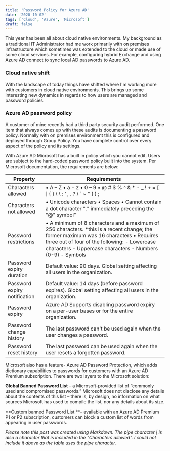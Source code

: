 ```yaml
---
title: 'Password Policy for Azure AD'
date: '2020-10-02'
tags: ['Cloud', 'Azure', 'Microsoft']
draft: false
---
```

This year has been all about cloud native environments. My background as a traditional IT Administrator had me work primarily with on premises infrastructure which sometimes was extended to the cloud or made use of some cloud services. For example, configuring hybrid Exchange and using Azure AD connect to sync local AD passwords to Azure AD.

### Cloud native shift

With the landscape of today things have shifted where I'm working more with customers in cloud native environments. This brings up some interesting new dynamics in regards to how users are managed and password policies. 

### Azure AD password policy

A customer of mine recently had a third party security audit performed. One item that always comes up with these audits is documenting a password policy. Normally with on premises environment this is configured and deployed through Group Policy. You have complete control over every aspect of the policy and its settings. 

With Azure AD Microsoft has a built in policy which you cannot edit. Users are subject to the hard-coded password policy built into the system. Per Microsoft documentation, the requirements are below:

| Property                     | Requirements                                                                                                                                                                                                                                       |
|------------------------------|----------------------------------------------------------------------------------------------------------------------------------------------------------------------------------------------------------------------------------------------------|
| Characters allowed           | • A – Z • a - z • 0 – 9 • @ # $ % ^ & * - _ ! + = [ ] { } \ \ : ‘ , . ? / ` ~ " ( ) ;                                                                                                                                                             |
| Characters not allowed       | • Unicode characters • Spaces • Cannot contain a dot character "." immediately preceding the "@" symbol”                                                                                                                                           |
| Password restrictions        | • A minimum of 8 characters and a maximum of 256 characters. *this is a recent change; the former maximum was 16 characters • Requires three out of four of the following: - Lowercase characters - Uppercase characters - Numbers (0-9) - Symbols |
| Password expiry duration     | Default value: 90 days. Global setting affecting all users in the organization.                                                                                                                                                                    |
| Password expiry notification | Default value: 14 days (before password expires). Global setting affecting all users in the organization.                                                                                                                                          |
| Password expiry              | Azure AD Supports disabling password expiry on a per-user bases or for the entire organization.                                                                                                                                                    |
| Password change history      | The last password can't be used again when the user changes a password.                                                                                                                                                                            |
| Password reset history     | The last password can be used again when the user resets a forgotten password.                                                                        |

Microsoft also has a feature- Azure AD Password Protection, which adds dictionary capabilities to passwords for customers with an Azure AD Premium subscription. There are two layers to the Microsoft solution:

**Global Banned Password List** – a Microsoft-provided list of “commonly used and compromised passwords.” Microsoft does not disclose any details about the contents of this list – there is, by design, no information on what sources Microsoft has used to compile the list, nor any details about its size.

**Custom banned Password List **– available with an Azure AD Premium P1 or P2 subscription, customers can block a custom list of words from appearing in user passwords.

*Please note this post was created using Markdown. The pipe character  |  is also a character that is included in the "Characters allowed". I could not include it above as the table uses the pipe character.*
